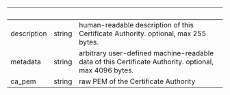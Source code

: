 | &nbsp;      | &nbsp; | &nbsp;                                                                                                |
| ----------- | ------ | ----------------------------------------------------------------------------------------------------- |
| description | string | human-readable description of this Certificate Authority. optional, max 255 bytes.                    |
| metadata    | string | arbitrary user-defined machine-readable data of this Certificate Authority. optional, max 4096 bytes. |
| ca_pem      | string | raw PEM of the Certificate Authority                                                                  |
